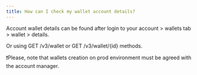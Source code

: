 ```yaml
---
title: How can I check my wallet account details?
---
```


Account wallet details can be found after login to your account > wallets tab > wallet > details.

Or using GET /v3/wallet or GET /v3/wallet/{id} methods.

❗Please, note that wallets creation on prod environment must be agreed with the account manager.



